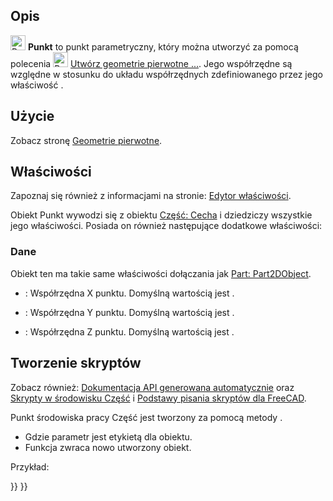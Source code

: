 <languages/>

{{Docnav/pl
|[[Part_Ellipse/pl|Elipsa]]
|[[Part_Line/pl|Linia]]
|[[Part_Workbench/pl|środowisko pracy Część]]
|IconL=Part_Ellipse.svg
|IconR=Part_Line.svg
|IconC=Workbench_Part.svg
}}

{{GuiCommand/pl
|Name=Part Point
|Name/pl=Część: Punkt
|MenuLocation=Część → Utwórz geometrie pierwotne ... → Punkt
|Workbenches=[[Part_Workbench/pl|Część]], [[OpenSCAD_Workbench/pl|OpenSCAD]]
|SeeAlso=[[Part_Primitives/pl|Utwórz geometrie pierwotne]]
}}

<span id="Description"></span>
==Opis==

[[Image:Part_Point.svg|24px]] '''Punkt''' to punkt parametryczny, który można utworzyć za pomocą polecenia [[Image:Part_Primitives.svg|24px]] [[Part_Primitives/pl|Utwórz geometrie pierwotne ...]]. Jego współrzędne są względne w stosunku do układu współrzędnych zdefiniowanego przez jego właściwość {{PropertyData|Umiejscowienie}}.

<span id="Usage"></span>
==Użycie== 

Zobacz stronę [[Part_Primitives/pl#Użycie|Geometrie pierwotne]].

<span id="Properties"></span>
==Właściwości==

Zapoznaj się również z informacjami na stronie: [[Property_editor/pl|Edytor właściwości]].

Obiekt Punkt wywodzi się z obiektu [[Part_Feature/pl|Część: Cecha]] i dziedziczy wszystkie jego właściwości. Posiada on również następujące dodatkowe właściwości:

<span id="Data"></span>
===Dane===

{{TitleProperty|Dołączenie}}

Obiekt ten ma takie same właściwości dołączania jak [[Part_Part2DObject/pl#Dane|Part: Part2DObject]].

{{TitleProperty|Podstawa}}

* {{PropertyData|X|Distance}}: Współrzędna X punktu. Domyślną wartością jest {{Value|0mm}}.
* {{PropertyData|Y|Distance}}: Współrzędna Y punktu. Domyślną wartością jest {{Value|0mm}}.
* {{PropertyData|Z|Distance}}: Współrzędna Z punktu. Domyślną wartością jest {{Value|0mm}}.

<span id="Scripting"></span>
==Tworzenie skryptów==

Zobacz również: [https://freecad.github.io/SourceDoc/ Dokumentacja API generowana automatycznie] oraz [[Part_scripting/pl|Skrypty w środowisku Część]] i [[FreeCAD_Scripting_Basics/pl|Podstawy pisania skryptów dla FreeCAD]].

Punkt środowiska pracy Część jest tworzony za pomocą metody {{incode|addObject()}}.

{{Code|code=
point = FreeCAD.ActiveDocument.addObject("Part::Vertex", "myPoint")
}}

* Gdzie parametr {{Incode|"myPoint"}} jest etykietą dla obiektu.
* Funkcja zwraca nowo utworzony obiekt.

Przykład:

{{Code|code=
import FreeCAD as App

doc = App.activeDocument()

point = doc.addObject("Part::Vertex", "myPoint")
point.X = 1
point.Y = 2
point.Z = 3

doc.recompute()
}}


{{Docnav/pl
|[[Part_Ellipse/pl|Elipsa]]
|[[Part_Line/pl|Linia]]
|[[Part_Workbench/pl|środowisko pracy Część]]
|IconL=Part_Ellipse.svg
|IconR=Part_Line.svg
|IconC=Workbench_Part.svg
}}

{{Part_Tools_navi{{#translation:}}}}
{{Userdocnavi{{#translation:}}}}